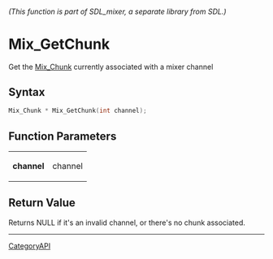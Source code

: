 ====== (This function is part of SDL_mixer, a separate library from SDL.) ======
= Mix_GetChunk =

Get the [[Mix_Chunk]] currently associated with a mixer channel 

== Syntax ==

<syntaxhighlight lang='c'>
Mix_Chunk * Mix_GetChunk(int channel);
</syntaxhighlight>

== Function Parameters ==

{|
|'''channel'''
|channel
|}

== Return Value ==

Returns NULL if it's an invalid channel, or there's no chunk associated.

----
[[CategoryAPI]]


